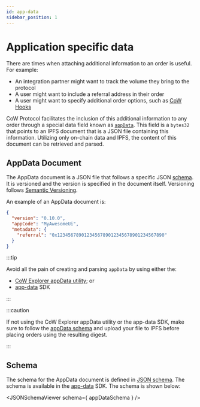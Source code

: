 ```yaml
---
id: app-data
sidebar_position: 1
---
```



# Application specific data

There are times when attaching additional information to an order is useful. For example:

* An integration partner might want to track the volume they bring to the protocol
* A user might want to include a referral address in their order
* A user might want to specify additional order options, such as [CoW Hooks](/cow-protocol/reference/core/intents/hooks)

CoW Protocol facilitates the inclusion of this additional information to any order through a special data field known as [`appData`](../../contracts/core/settlement#gpv2-data-struct). This field is a `bytes32` that points to an IPFS document that is a JSON file containing this information. Utilizing only on-chain data and IPFS, the content of this document can be retrieved and parsed.

## AppData Document

The AppData document is a JSON file that follows a specific JSON [schema](#schema). It is versioned and the version is specified in the document itself. Versioning follows [Semantic Versioning](https://semver.org/).

An example of an AppData document is:

```json
{
  "version": "0.10.0",
  "appCode": "MyAwesomeUi",
  "metadata": {
    "referral": "0x1234567890123456789012345678901234567890"
  }
}
```

:::tip

Avoid all the pain of creating and parsing `appData` by using either the:

* [CoW Explorer appData utility](https://explorer.cow.fi/appdata?tab=encode); or
* [app-data](../../sdks/app-data) SDK

:::

:::caution

If not using the CoW Explorer appData utility or the app-data SDK, make sure to follow the [appData schema](#schema) and upload your file to IPFS before placing orders using the resulting digest.

:::

## Schema

The schema for the AppData document is defined in [JSON schema](https://json-schema.org/). The schema is available in the [app-data](../../sdks/app-data) SDK. The schema is shown below:

<JSONSchemaViewer schema={ appDataSchema } />
